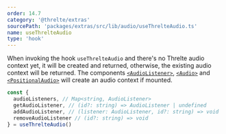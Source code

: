 ```yaml
---
order: 14.7
category: '@threlte/extras'
sourcePath: 'packages/extras/src/lib/audio/useThrelteAudio.ts'
name: useThrelteAudio
type: 'hook'
---
```


When invoking the hook `useThrelteAudio` and there's no Threlte audio context yet, it will be
created and returned, otherwise, the existing audio context will be returned. The components
[`<AudioListener>`](/docs/reference/extras/audio-listener), [`<Audio>`](/docs/reference/extras/audio)
and [`<PositionalAudio>`](/docs/reference/extras/positional-audio) will create an audio context
if mounted.

```ts
const {
  audioListeners, // Map<string, AudioListener>
  getAudioListener, // (id?: string) => AudioListener | undefined
  addAudioListener, // (listener: AudioListener, id?: string) => void
  removeAudioListener // (id?: string) => void
} = useThrelteAudio()
```
